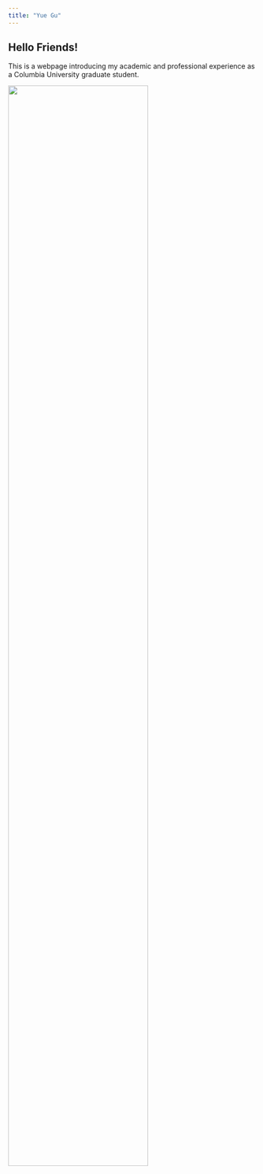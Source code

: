 ```yaml
---
title: "Yue Gu"
---
```


## Hello Friends!

This is a webpage introducing my academic and professional experience as a Columbia University graduate student.

<img src="images/whitelion.jpg" style="width:75%">